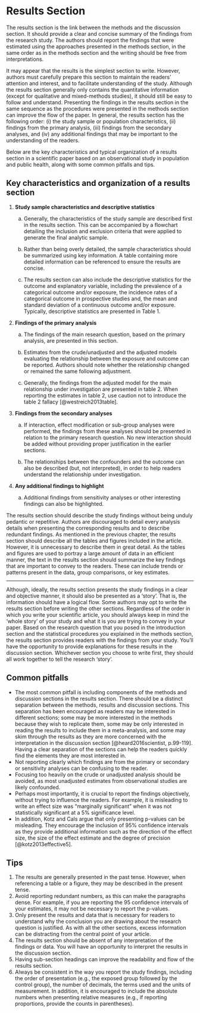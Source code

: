 # Results Section

The results section is the link between the methods and the discussion section. It should provide a clear and concise summary of the findings from the research study. The authors should report the findings that were estimated using the approaches presented in the methods section, in the same order as in the methods section and the writing should be free from interpretations. 

It may appear that the results is the simplest section to write. However, authors must carefully prepare this section to maintain the readers’ attention and interest, and to facilitate understanding of the study. Although the results section generally only contains the quantitative information (except for qualitative and mixed-methods studies), it should still be easy to follow and understand. Presenting the findings in the results section in the same sequence as the procedures were presented in the methods section can improve the flow of the paper. In general, the results section has the following order: (i) the study sample or population characteristics, (ii) findings from the primary analysis, (iii) findings from the secondary analyses, and (iv) any additional findings that may be important to the understanding of the readers.

Below are the key characteristics and typical organization of a results section in a scientific paper based on an observational study in population and public health, along with some common pitfalls and tips.

## Key characteristics and organization of a results section

1.	**Study sample characteristics and descriptive statistics**

    a.	Generally, the characteristics of the study sample are described first in the results section. This can be accompanied by a flowchart detailing the inclusion and exclusion criteria that were applied to generate the final analytic sample.

    b.	Rather than being overly detailed, the sample characteristics should be summarized using key information. A table containing more detailed information can be referenced to ensure the results are concise.

    c.	The results section can also include the descriptive statistics for the outcome and explanatory variable, including the prevalence of a categorical outcome and/or exposure, the incidence rates of a categorical outcome in prospective studies and, the mean and standard deviation of a continuous outcome and/or exposure. Typically, descriptive statistics are presented in Table 1.

2.	**Findings of the primary analysis**

    a.	The findings of the main research question, based on the primary analysis, are presented in this section. 

    b.	Estimates from the crude/unadjusted and the adjusted models evaluating the relationship between the exposure and outcome can be reported. Authors should note whether the relationship changed or remained the same following adjustment. 

    c.	Generally, the findings from the adjusted model for the main relationship under investigation are presented in table 2. When reporting the estimates in table 2, use caution not to introduce the table 2 fallacy [@westreich2013table].

3.	**Findings from the secondary analyses**

    a.	If interaction, effect modification or sub-group analyses were performed, the findings from these analyses should be presented in relation to the primary research question. No new interaction should be added without providing proper justification in the earlier sections.

    b.	The relationships between the confounders and the outcome can also be described (but, not interpreted), in order to help readers understand the relationship under investigation.

4.	**Any additional findings to highlight**

    a.	Additional findings from sensitivity analyses or other interesting findings can also be highlighted.

The results section should describe the study findings without being unduly pedantic or repetitive. Authors are discouraged to detail every analysis details when presenting the corresponding results and to describe redundant findings. As mentioned in the previous chapter, the results section should describe all the tables and figures included in the article. However, it is unnecessary to describe them in great detail. As the tables and figures are used to portray a large amount of data in an efficient manner, the text in the results section should summarize the key findings that are important to convey to the readers. These can include trends or patterns present in the data, group comparisons, or key estimates.

--------------------------------------------------------------------------------------------------

Although, ideally, the results section presents the study findings in a clear and objective manner, it should also be presented as a ‘story’. That is, the information should have a logical flow. Some authors may opt to write the results section before writing the other sections. Regardless of the order in which you write your scientific article, you should always keep in mind the ‘whole story’ of your study and what it is you are trying to convey in your paper. Based on the research question that you posed in the introduction section and the statistical procedures you explained in the methods section, the results section provides readers with the findings from your study. You’ll have the opportunity to provide explanations for these results in the discussion section. Whichever section you choose to write first, they should all work together to tell the research ‘story’. 

## Common pitfalls

-	The most common pitfall is including components of the methods and discussion sections in the results section. There should be a distinct separation between the methods, results and discussion sections. This separation has been encouraged as readers may be interested in different sections; some may be more interested in the methods because they wish to replicate them, some may be only interested in reading the results to include them in a meta-analysis, and some may skim through the results as they are more concerned with the interpretation in the discussion section [@heard2016scientist, p.99-119]. Having a clear separation of the sections can help the readers quickly find the elements they are most interested in.
-	Not reporting clearly which findings are from the primary or secondary or sensitivity analyses can be confusing to the reader.
- Focusing too heavily on the crude or unadjusted analysis should be avoided, as most unadjusted estimates from observational studies are likely confounded.
- Perhaps most importantly, it is crucial to report the findings objectively, without trying to influence the readers. For example, it is misleading to write an effect size was “marginally significant” when it was not statistically significant at a 5% significance level.
-	In addition, Kotz and Cals argue that only presenting p-values can be misleading. They encourage the inclusion of 95% confidence intervals as they provide additional information such as the direction of the effect size, the size of the effect estimate and the degree of precision [@kotz2013effective5].

## Tips

1. The results are generally presented in the past tense. However, when referencing a table or a figure, they may be described in the present tense.
2. Avoid reporting redundant numbers, as this can make the paragraphs dense. For example, if you are reporting the 95 confidence intervals of your estimates, it may not be necessary to report the p-values.
3. Only present the results and data that is necessary for readers to understand why the conclusion you are drawing about the research question is justified. As with all the other sections, excess information can be distracting from the central point of your article.
4. The results section should be absent of any interpretation of the findings or data. You will have an opportunity to interpret the results in the discussion section.
5. Having sub-section headings can improve the readability and flow of the results section.
6. Always be consistent in the way you report the study findings, including the order of presentation (e.g., the exposed group followed by the control group), the number of decimals, the terms used and the units of measurement. In addition, it is encouraged to include the absolute numbers when presenting relative measures (e.g., if reporting proportions, provide the counts in parentheses).
